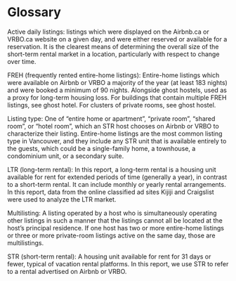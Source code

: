 # Glossary {-}

Active daily listings: listings which were displayed on the Airbnb.ca or VRBO.ca website on a given day, and were either reserved or available for a reservation. It is the clearest means of determining the overall size of the short-term rental market in a location, particularly with respect to change over time.

FREH (frequently rented entire-home listings): Entire-home listings which were available on Airbnb or VRBO a majority of the year (at least 183 nights) and were booked a minimum of 90 nights. Alongside ghost hostels, used as a proxy for long-term housing loss. For buildings that contain multiple FREH listings, see ghost hotel. For clusters of private rooms, see ghost hostel.

Listing type: One of “entire home or apartment”, “private room”, “shared room”, or “hotel room”, which an STR host chooses on Airbnb or VRBO to characterize their listing. Entire-home listings are the most common listing type in Vancouver, and they include any STR unit that is available entirely to the guests, which could be a single-family home, a townhouse, a condominium unit, or a secondary suite.

LTR (long-term rental): In this report, a long-term rental is a housing unit available for rent for extended periods of time (generally a year), in contrast to a short-term rental. It can include monthly or yearly rental arrangements. In this report, data from the online classified ad sites Kijiji and Craigslist were used to analyze the LTR market.  

Multilisting: A listing operated by a host who is simultaneously operating other listings in such a manner that the listings cannot all be located at the host’s principal residence. If one host has two or more entire-home listings or three or more private-room listings active on the same day, those are multilistings.

STR (short-term rental): A housing unit available for rent for 31 days or fewer, typical of vacation rental platforms. In this report, we use STR to refer to a rental advertised on Airbnb or VRBO.  

\newpage